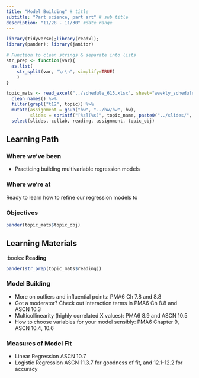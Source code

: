 ```yaml
---
title: "Model Building" # title 
subtitle: "Part science, part art" # sub title
description: "11/28 - 11/30" #date range
---
```


```r
library(tidyverse);library(readxl); 
library(pander); library(janitor)

# Function to clean strings & separate into lists
str_prep <- function(var){
  as.list(
    str_split(var, "\r\n", simplify=TRUE)
    )
}

topic_mats <- read_excel("../schedule_615.xlsx", sheet="weekly_schedule") %>%
  clean_names() %>% 
  filter(grepl("t12", topic)) %>%
  mutate(assignment = gsub("hw", "../hw/hw", hw), 
         slides = sprintf("[%s](%s)", topic_name, paste0("../slides/", lecture, ".html"))) %>% 
  select(slides, collab, reading, assignment, topic_obj)
```

## Learning Path

### Where we've been
* Practicing building multivariable regression models

### Where we're at
Ready to learn how to refine our regression models to 


### Objectives

```r
pander(topic_mats$topic_obj)
```


## Learning Materials

:books:  **Reading** 

```r
pander(str_prep(topic_mats$reading))
```

### Model Building

* More on outliers and influential points: PMA6 Ch 7.8 and 8.8
* Got a moderator? Check out Interaction terms in PMA6 Ch 8.8 and ASCN 10.3
* Multicollinearity (highly correlated X values): PMA6 8.9 and ASCN 10.5
* How to choose variables for your model sensibly: PMA6 Chapter 9, ASCN 10.4, 10.6

### Measures of Model Fit

* Linear Regression ASCN 10.7
* Logistic Regression ASCN 11.3.7 for goodness of fit, and 12.1-12.2 for accuracy

